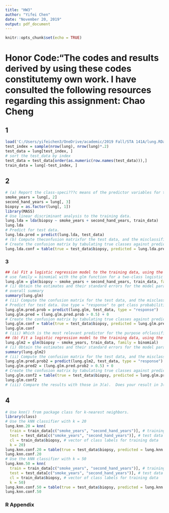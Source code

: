 ```yaml
---
title: "HW3"
author: "Yifei Chen"
date: "November 20, 2019"
output: pdf_document
---
```


```r
knitr::opts_chunk$set(echo = TRUE)
```
# Honor Code:"The codes and results derived by using these codes constitutemy own work. I have consulted the following resources regarding this assignment: Chao Cheng

## 1
```r
load('C:/Users/yifeichen3/OneDrive/academic/2019 Fall/STA 141A/lung.RData')
test_index = sample(nrow(lung), nrow(lung)*.2)
test_data = lung[test_index, ]
# sort the test_data by index
test_data = test_data[order(as.numeric(row.names(test_data))),]
train_data = lung[-test_index, ]
```
## 2
```r
# (a) Report the class-speci???c means of the predictor variables for the training data.
smoke_years = lung[, 2]
second_hand_years = lung[, 3]
biopsy = as.factor(lung[, 1])
library(MASS)
# Use linear discriminant analysis to the training data.
lung.lda = lda(biopsy ~ smoke_years + second_hand_years, train_data)
lung.lda
# Predict for test data.
lung.lda.pred = predict(lung.lda, test_data)
# (b) Compute theconfusion matrixfor the test data, and the misclassification error rate.
# Create the confusion matrix by tabulating true classes against predicted classes.
lung.lda.conf = table(true = test_data$biopsy, predicted = lung.lda.pred$class)
```
### 3
```r
## (a) Fit a logistic regression model to the training data, using the variablessmoke_yearsandsecond_hand_yearsas predictors.
# use family = binomial with the glm function for a two-class logistic rgression
lung.glm = glm(biopsy ~ smoke_years + second_hand_years, train_data, family = binomial)
# (i) Obtain the estimates and their standard errors for the model parameters.
# overall summary
summary(lung.glm)
# (ii) Compute the confusion matrix for the test data, and the misclassi???cation error rate. 
# Predict for test data. Use type = "response" to get class probabilities.
lung.glm.pred.prob = predict(lung.glm, test_data, type = "response")
lung.glm.pred = (lung.glm.pred.prob > 0.5) + 0
# Create the confusion matrix by tabulating true classes against predicted classes.
lung.glm.conf = table(true = test_data$biopsy, predicted = lung.glm.pred)
lung.glm.conf
# (iii) Which is the most relevant predictor for the purpose ofclassification? Justify.
## (b) Fit a logistic regression model to the training data, using the variablesmoke_yearsas a one-dimensional predictor.
lung.glm2 = glm(biopsy ~ smoke_years, train_data, family = binomial)
# (i) Obtain the estimates and their standard errors for the model parameters.
summary(lung.glm2)
# (ii) Compute the confusion matrix for the test data, and the misclassification error rate.
lung.glm.pred.prob2 = predict(lung.glm2, test_data, type = "response")
lung.glm.pred2 = (lung.glm.pred.prob2 > 0.5) + 0
# Create the confusion matrix by tabulating true classes against predicted classes.
lung.glm.conf2 = table(true = test_data$biopsy, predicted = lung.glm.pred2)
lung.glm.conf2
# (iii) Compare the results with those in 3(a).  Does your result in 3(b)(ii) support theanswer to 3(a)(iii) ?
```
## 4
```r
# Use knn() from package class for k-nearest neighbors.
library(class)
# Use the kNN classifier with k = 20
lung.knn.20 = knn(
  train = train_data[c("smoke_years", "second_hand_years")], # training data for features used in classification
  test = test_data[c("smoke_years", "second_hand_years")], # test data data for features used in classification
  cl = train_data$biopsy, # vector of class labels for training data
  k = 20)
lung.knn.conf.20 = table(true = test_data$biopsy, predicted = lung.knn.20)
lung.knn.conf.20
# Use the kNN classifier with k = 50
lung.knn.50 = knn(
  train = train_data[c("smoke_years", "second_hand_years")], # training data for features used in classification
  test = test_data[c("smoke_years", "second_hand_years")], # test data data for features used in classification
  cl = train_data$biopsy, # vector of class labels for training data
  k = 50)
lung.knn.conf.50 = table(true = test_data$biopsy, predicted = lung.knn.50)
lung.knn.conf.50
```

### R Appendix
```r
```